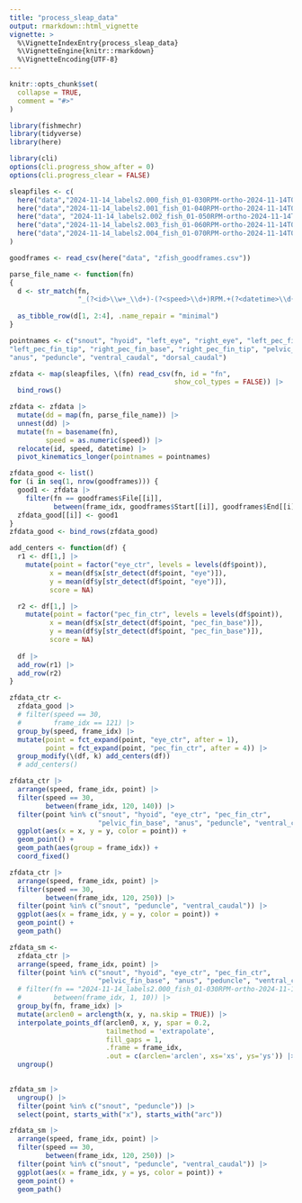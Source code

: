 ```yaml
---
title: "process_sleap_data"
output: rmarkdown::html_vignette
vignette: >
  %\VignetteIndexEntry{process_sleap_data}
  %\VignetteEngine{knitr::rmarkdown}
  %\VignetteEncoding{UTF-8}
---
```


```r
knitr::opts_chunk$set(
  collapse = TRUE,
  comment = "#>"
)
```

```r
library(fishmechr)
library(tidyverse)
library(here)
```

```r
library(cli)
options(cli.progress_show_after = 0)
options(cli.progress_clear = FALSE)
```

```r
sleapfiles <- c(
  here("data","2024-11-14_labels2.000_fish_01-030RPM-ortho-2024-11-14T044441.analysis.csv"),
  here("data","2024-11-14_labels2.001_fish_01-040RPM-ortho-2024-11-14T044525.analysis.csv"),
  here("data", "2024-11-14_labels2.002_fish_01-050RPM-ortho-2024-11-14T045204.analysis.csv"),
  here("data","2024-11-14_labels2.003_fish_01-060RPM-ortho-2024-11-14T044754.analysis.csv"),
  here("data","2024-11-14_labels2.004_fish_01-070RPM-ortho-2024-11-14T044858.analysis.csv")
)

goodframes <- read_csv(here("data", "zfish_goodframes.csv"))
```

```r
parse_file_name <- function(fn)
{
  d <- str_match(fn, 
                 "_(?<id>\\w+_\\d+)-(?<speed>\\d+)RPM.+(?<datetime>\\d{4}-\\d{2}-\\d{2}T\\d{6})")
  
  as_tibble_row(d[1, 2:4], .name_repair = "minimal")
}
```

```r
pointnames <- c("snout", "hyoid", "left_eye", "right_eye", "left_pec_fin_base", 
"left_pec_fin_tip", "right_pec_fin_base", "right_pec_fin_tip", "pelvic_fin_base",
"anus", "peduncle", "ventral_caudal", "dorsal_caudal")
```

```r
zfdata <- map(sleapfiles, \(fn) read_csv(fn, id = "fn", 
                                         show_col_types = FALSE)) |> 
  bind_rows()
```

```r
zfdata <- zfdata |> 
  mutate(dd = map(fn, parse_file_name)) |> 
  unnest(dd) |> 
  mutate(fn = basename(fn),
         speed = as.numeric(speed)) |> 
  relocate(id, speed, datetime) |> 
  pivot_kinematics_longer(pointnames = pointnames)
```

```r
zfdata_good <- list()
for (i in seq(1, nrow(goodframes))) {
  good1 <- zfdata |> 
    filter(fn == goodframes$File[[i]],
           between(frame_idx, goodframes$Start[[i]], goodframes$End[[i]]))
  zfdata_good[[i]] <- good1
}
zfdata_good <- bind_rows(zfdata_good)
```

```r
add_centers <- function(df) {
  r1 <- df[1,] |>
    mutate(point = factor("eye_ctr", levels = levels(df$point)),
          x = mean(df$x[str_detect(df$point, "eye")]),
          y = mean(df$y[str_detect(df$point, "eye")]),
          score = NA)

  r2 <- df[1,] |>
    mutate(point = factor("pec_fin_ctr", levels = levels(df$point)),
          x = mean(df$x[str_detect(df$point, "pec_fin_base")]),
          y = mean(df$y[str_detect(df$point, "pec_fin_base")]),
          score = NA)
  
  df |> 
  add_row(r1) |> 
  add_row(r2)
}
```

```r
zfdata_ctr <-
  zfdata_good |> 
  # filter(speed == 30,
  #        frame_idx == 121) |>
  group_by(speed, frame_idx) |>
  mutate(point = fct_expand(point, "eye_ctr", after = 1),
         point = fct_expand(point, "pec_fin_ctr", after = 4)) |> 
  group_modify(\(df, k) add_centers(df))
  # add_centers()
```

```r
zfdata_ctr |> 
  arrange(speed, frame_idx, point) |> 
  filter(speed == 30,
         between(frame_idx, 120, 140)) |> 
  filter(point %in% c("snout", "hyoid", "eye_ctr", "pec_fin_ctr", 
                      "pelvic_fin_base", "anus", "peduncle", "ventral_caudal")) |> 
  ggplot(aes(x = x, y = y, color = point)) +
  geom_point() +
  geom_path(aes(group = frame_idx)) +
  coord_fixed()
```

```r
zfdata_ctr |> 
  arrange(speed, frame_idx, point) |> 
  filter(speed == 30,
         between(frame_idx, 120, 250)) |> 
  filter(point %in% c("snout", "peduncle", "ventral_caudal")) |> 
  ggplot(aes(x = frame_idx, y = y, color = point)) +
  geom_point() +
  geom_path()
```

```r
zfdata_sm <-
  zfdata_ctr |> 
  arrange(speed, frame_idx, point) |> 
  filter(point %in% c("snout", "hyoid", "eye_ctr", "pec_fin_ctr", 
                      "pelvic_fin_base", "anus", "peduncle", "ventral_caudal")) |> 
  # filter(fn == "2024-11-14_labels2.000_fish_01-030RPM-ortho-2024-11-14T044441.analysis.csv",
  #        between(frame_idx, 1, 10)) |>
  group_by(fn, frame_idx) |>
  mutate(arclen0 = arclength(x, y, na.skip = TRUE)) |> 
  interpolate_points_df(arclen0, x, y, spar = 0.2,
                        tailmethod = 'extrapolate',
                        fill_gaps = 1,
                        .frame = frame_idx,
                        .out = c(arclen='arclen', xs='xs', ys='ys')) |> 
  ungroup()
  
```

```r
zfdata_sm |> 
  ungroup() |> 
  filter(point %in% c("snout", "peduncle")) |> 
  select(point, starts_with("x"), starts_with("arc"))
```

```r
zfdata_sm |> 
  arrange(speed, frame_idx, point) |> 
  filter(speed == 30,
         between(frame_idx, 120, 250)) |> 
  filter(point %in% c("snout", "peduncle", "ventral_caudal")) |> 
  ggplot(aes(x = frame_idx, y = ys, color = point)) +
  geom_point() +
  geom_path()

```

